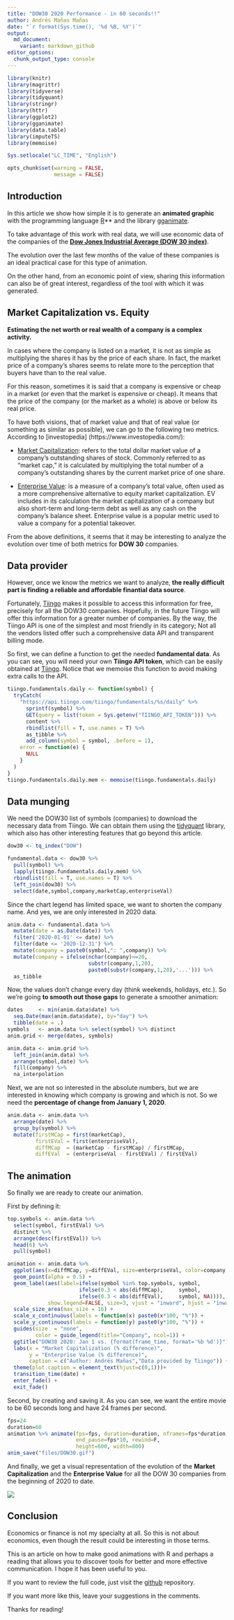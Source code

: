 ```yaml
---
title: "DOW30 2020 Performance - in 60 seconds!!"
author: Andrés Mañas Mañas
date: "`r format(Sys.time(), '%d %B, %Y')`"
output:
  md_document:
    variant: markdown_github 
editor_options: 
  chunk_output_type: console
---
```


```r
library(knitr)
library(magrittr)
library(tidyverse)
library(tidyquant)
library(stringr)
library(httr)
library(ggplot2)
library(gganimate)
library(data.table)
library(imputeTS)
library(memoise)

Sys.setlocale("LC_TIME", "English")

opts_chunk$set(warning = FALSE,
               message = FALSE)
```


## Introduction

In this article we show how simple it is to generate an **animated graphic** with the programming language [R](https://www.r-project.org/)** and the library [gganimate](https://gganimate.com).

To take advantage of this work with real data, we will use economic data of the companies of the **[Dow Jones Industrial Average (DOW 30 index)](https://en.wikipedia.org/wiki/Dow_Jones_Industrial_Average)**.

The evolution over the last few months of the value of these companies is an ideal practical case for this type of animation.

On the other hand, from an economic point of view, sharing this information can also be of great interest, regardless of the tool with which it was generated.



## Market Capitalization vs. Equity

**Estimating the net worth or real wealth of a company is a complex activity.**

In cases where the company is listed on a market, it is not as simple as multiplying the shares it has by the price of each share. In fact, the market price of a company's shares seems to relate more to the perception that buyers have than to the real value.

For this reason, sometimes it is said that a company is expensive or cheap in a market (or even that the market is expensive or cheap). It means that the price of the company (or the market as a whole) is above or below its real price.

To have both visions, that of market value and that of real value (or something as similar as possible), we can go to the following two metrics. According to [investopedia] (https://www.investopedia.com/):

* [Market Capitalization](https://www.investopedia.com/terms/m/marketcapitalization.asp): refers to the total dollar market value of a company's outstanding shares of stock. Commonly referred to as "market cap," it is calculated by multiplying the total number of a company's outstanding shares by the current market price of one share.  

* [Enterprise Value](https://www.investopedia.com/terms/e/enterprisevalue.asp): is a measure of a company's total value, often used as a more comprehensive alternative to equity market capitalization. EV includes in its calculation the market capitalization of a company but also short-term and long-term debt as well as any cash on the company's balance sheet. Enterprise value is a popular metric used to value a company for a potential takeover.

From the above definitions, it seems that it may be interesting to analyze the evolution over time of both metrics for **DOW 30** companies.



## Data provider

However, once we know the metrics we want to analyze, **the really difficult part is finding a reliable and affordable finantial data source**.

Fortunately, [Tiingo](https://api.tiingo.com/documentation/fundamentals) makes it possible to access this information for free, precisely for all the DOW30 companies. Hopefully, in the future Tiingo will offer this information for a greater number of companies. By the way, the Tiingo API is one of the simplest and most friendly in its category; Not all the vendors listed offer such a comprehensive data API and transparent billing mode.

So first, we can define a function to get the needed **fundamental data**. As you can see, you will need your own **Tiingo API token**, which can be easily obtained at [Tiingo](https://tiingo.com). Notice that we memoise this function to avoid making extra calls to the API.

```r
tiingo.fundamentals.daily <- function(symbol) {
  tryCatch(
    "https://api.tiingo.com/tiingo/fundamentals/%s/daily" %>%
      sprintf(symbol) %>%
      GET(query = list(token = Sys.getenv("TIINGO_API_TOKEN"))) %>%
      content %>%
      rbindlist(fill = T, use.names = T) %>%
      as_tibble %>%
      add_column(symbol = symbol, .before = 1),
    error = function(e) {
      NULL
    }
  )
}
tiingo.fundamentals.daily.mem <- memoise(tiingo.fundamentals.daily)
```


## Data munging

We need the DOW30 list of symbols (companies) to download the necessary data from Tiingo. We can obtain them using the [tidyquant](https://cran.r-project.org/web/packages/tidyquant/index.html) library, which also has other interesting features that go beyond this article.


```r
dow30 <- tq_index("DOW")

fundamental.data <- dow30 %>% 
  pull(symbol) %>% 
  lapply(tiingo.fundamentals.daily.mem) %>%
  rbindlist(fill = T, use.names = T) %>% 
  left_join(dow30) %>% 
  select(date,symbol,company,marketCap,enterpriseVal)
```


Since the chart legend has limited space, we want to shorten the company name. And yes, we are only interested in 2020 data.

```r
anim.data <- fundamental.data %>% 
  mutate(date = as.Date(date)) %>% 
  filter('2020-01-01' <= date) %>% 
  filter(date <= '2020-12-31') %>% 
  mutate(company = paste0(symbol,": ",company)) %>% 
  mutate(company = ifelse(nchar(company)<=20,
                          substr(company,1,20),
                          paste0(substr(company,1,20),'...'))) %>% 
  as_tibble
```


Now, the values don't change every day (think weekends, holidays, etc.). So we're going **to smooth out those gaps** to generate a smoother animation:

```r
dates     <- min(anim.data$date) %>% 
  seq.Date(max(anim.data$date), by="day") %>% 
  tibble(date = .)
symbols   <- anim.data %>% select(symbol) %>% distinct
anim.grid <- merge(dates, symbols)

anim.data <- anim.grid %>% 
  left_join(anim.data) %>% 
  arrange(symbol,date) %>% 
  fill(company) %>% 
  na_interpolation
```

Next, we are not so interested in the absolute numbers, but we are interested in knowing which company is growing and which is not. So we need the **percentage of change from January 1, 2020**.

```r
anim.data <- anim.data %>% 
  arrange(date) %>% 
  group_by(symbol) %>% 
  mutate(firstMCap = first(marketCap),
         firstEVal = first(enterpriseVal),
         diffMCap  = (marketCap - firstMCap) / firstMCap,
         diffEVal  = (enterpriseVal - firstEVal) / firstEVal) 
```


## The animation


So finally we are ready to create our animation.

First by defining it:

```r
top.symbols <- anim.data %>% 
  select(symbol, firstEVal) %>% 
  distinct %>% 
  arrange(desc(firstEVal)) %>% 
  head(6) %>% 
  pull(symbol)

animation <- anim.data %>% 
  ggplot(aes(x=diffMCap, y=diffEVal, size=enterpriseVal, color=company, frame = date)) +
  geom_point(alpha = 0.5) +
  geom_label(aes(label=ifelse(symbol %in% top.symbols, symbol,
                       ifelse(0.3 < abs(diffMCap),     symbol,
                       ifelse(0.3 < abs(diffEVal),     symbol, NA)))),
             show.legend=FALSE, size=3, vjust = "inward", hjust = "inward") +
  scale_size_area(max_size = 16) +
  scale_x_continuous(labels = function(x) paste0(x*100, "%")) +
  scale_y_continuous(labels = function(y) paste0(y*100, "%")) +
  guides(size  = "none",
         color = guide_legend(title="Company", ncol=1)) +
  ggtitle("DOW30 2020: Jan 1 vs. {format(frame_time, format='%b %d')}") +
  labs(x = "Market Capitalization (% difference)", 
       y = "Enterprise Value (% difference)",
       caption = c("Author: Andrés Mañas","Data provided by Tiingo")) +
  theme(plot.caption = element_text(hjust=c(0,1)))+ 
  transition_time(date) +
  enter_fade() +
  exit_fade()
```

Second, by creating and saving it. As you can see, we want the entire movie to be 60 seconds long and have 24 frames per second.


```r
fps=24
duration=60
animation %>% animate(fps=fps, duration=duration, nframes=fps*duration,
                      end_pause=fps*10, rewind=F,
                      height=600, width=800)
anim_save("files/DOW30.gif")
```


And finally, we get a visual representation of the evolution of the **Market Capitalization** and the **Enterprise Value** for all the DOW 30 companies from the beginning of 2020 to date.

![](files/DOW30.gif)


## Conclusion

Economics or finance is not my specialty at all. So this is not about economics, even though the result could be interesting in those terms.

This is an article on how to make good animations with R and perhaps a reading that allows you to discover tools for better and more effective communication. I hope it has been useful to you.

If you want to review the full code, just visit the [github](https://github.com/amanas/posts/blob/master/DOW30.Rmd) repository.

If you want more like this, leave your suggestions in the comments.

Thanks for reading!












